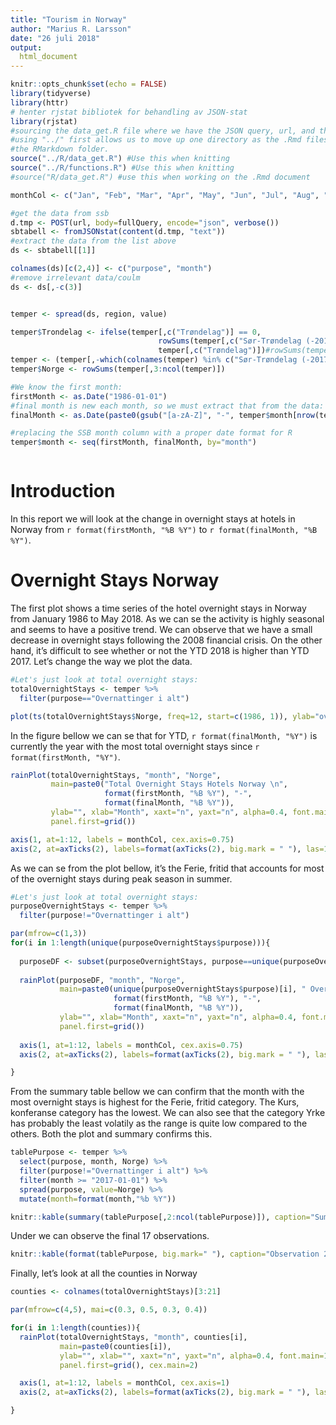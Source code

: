 ```yaml
---
title: "Tourism in Norway"
author: "Marius R. Larsson"
date: "26 juli 2018"
output:
  html_document
---
```


```r
knitr::opts_chunk$set(echo = FALSE)
library(tidyverse)
library(httr)
# henter rjstat bibliotek for behandling av JSON-stat
library(rjstat)
#sourcing the data_get.R file where we have the JSON query, url, and the rainbowPlot function.
#using "../" first allows us to move up one directory as the .Rmd files working directory is currently
#the RMarkdown folder.
source("../R/data_get.R") #Use this when knitting
source("../R/functions.R") #Use this when knitting
#source("R/data_get.R") #use this when working on the .Rmd document

monthCol <- c("Jan", "Feb", "Mar", "Apr", "May", "Jun", "Jul", "Aug", "Sep", "Oct", "Nov", "Dec")

```


```r
#get the data from ssb 
d.tmp <- POST(url, body=fullQuery, encode="json", verbose())
sbtabell <- fromJSONstat(content(d.tmp, "text"))
#extract the data from the list above
ds <- sbtabell[[1]]

colnames(ds)[c(2,4)] <- c("purpose", "month")
#remove irrelevant data/coulm
ds <- ds[,-c(3)]


temper <- spread(ds, region, value)

temper$Trondelag <- ifelse(temper[,c("Trøndelag")] == 0, 
                                 rowSums(temper[,c("Sør-Trøndelag (-2017)","Nord-Trøndelag (-2017)", "Trøndelag")]),
                                 temper[,c("Trøndelag")])#rowSums(temper[,c("Sør-Trøndelag (-2017)","Nord-Trøndelag (-2017)", "Trøndelag")])
temper <- (temper[,-which(colnames(temper) %in% c("Sør-Trøndelag (-2017)","Nord-Trøndelag (-2017)", "Trøndelag"))])
temper$Norge <- rowSums(temper[,3:ncol(temper)])

#We know the first month:
firstMonth <- as.Date("1986-01-01")
#final month is new each month, so we must extract that from the data:
finalMonth <- as.Date(paste0(gsub("[a-zA-Z]", "-", temper$month[nrow(temper)]), "-01"))

#replacing the SSB month column with a proper date format for R
temper$month <- seq(firstMonth, finalMonth, by="month")



```

# Introduction

In this report we will look at the change in overnight stays at hotels in Norway from `r format(firstMonth, "%B %Y")` to `r format(finalMonth, "%B %Y")`.

# Overnight Stays Norway

The first plot shows a time series of the hotel overnight stays in Norway from January 1986 to May 2018. As we can se the activity is highly seasonal and seems to have a positive trend. We can observe that we have a small decrease in overnight stays following the 2008 financial crisis. On the other hand, it's difficult to see whether or not the YTD 2018 is higher than YTD 2017. Let's change the way we plot the data.

```r
#Let's just look at total overnight stays:
totalOvernightStays <- temper %>% 
  filter(purpose=="Overnattinger i alt")

plot(ts(totalOvernightStays$Norge, freq=12, start=c(1986, 1)), ylab="overnight stays")
```

In the figure bellow we can se that for YTD, `r format(finalMonth, "%Y")` is currently the year with the most total overnight stays since `r format(firstMonth, "%Y")`.

```r


rainPlot(totalOvernightStays, "month", "Norge", 
         main=paste0("Total Overnight Stays Hotels Norway \n", 
                     format(firstMonth, "%B %Y"), "-", 
                     format(finalMonth, "%B %Y")), 
         ylab="", xlab="Month", xaxt="n", yaxt="n", alpha=0.4, font.main=1,
         panel.first=grid())

axis(1, at=1:12, labels = monthCol, cex.axis=0.75)
axis(2, at=axTicks(2), labels=format(axTicks(2), big.mark = " "), las=1, cex.axis=0.75)

```

As we can se from the plot bellow, it's the Ferie, fritid that accounts for most of the overnight stays during peak season in summer. 

```r
#Let's just look at total overnight stays:
purposeOvernightStays <- temper %>% 
  filter(purpose!="Overnattinger i alt")

par(mfrow=c(1,3))
for(i in 1:length(unique(purposeOvernightStays$purpose))){
  
  purposeDF <- subset(purposeOvernightStays, purpose==unique(purposeOvernightStays$purpose)[i])
  
  rainPlot(purposeDF, "month", "Norge", 
           main=paste0(unique(purposeOvernightStays$purpose)[i], " Overnight Stays Norway \n", 
                       format(firstMonth, "%B %Y"), "-", 
                       format(finalMonth, "%B %Y")), 
           ylab="", xlab="Month", xaxt="n", yaxt="n", alpha=0.4, font.main=1,
           panel.first=grid())
  
  axis(1, at=1:12, labels = monthCol, cex.axis=0.75)
  axis(2, at=axTicks(2), labels=format(axTicks(2), big.mark = " "), las=1, cex.axis=0.75)

}
```

From the summary table bellow we can confirm that the month with the most overnight stays is highest for the Ferie, fritid category. The Kurs, konferanse category has the lowest. We can also see that the category Yrke has probably the least volatily as the range is quite low compared to the others. Both the plot and summary confirms this.

```r
tablePurpose <- temper %>% 
  select(purpose, month, Norge) %>% 
  filter(purpose!="Overnattinger i alt") %>% 
  filter(month >= "2017-01-01") %>% 
  spread(purpose, value=Norge) %>% 
  mutate(month=format(month,"%b %Y"))

knitr::kable(summary(tablePurpose[,2:ncol(tablePurpose)]), caption="Summary Table 2017-2018")
```

Under we can observe the final 17 observations. 

```r
knitr::kable(format(tablePurpose, big.mark=" "), caption="Observation 2017-2018")
```

Finally, let's look at all the counties in Norway

```r
counties <- colnames(totalOvernightStays)[3:21]

par(mfrow=c(4,5), mai=c(0.3, 0.5, 0.3, 0.4))

for(i in 1:length(counties)){
  rainPlot(totalOvernightStays, "month", counties[i], 
           main=paste0(counties[i]), 
           ylab="", xlab="", xaxt="n", yaxt="n", alpha=0.4, font.main=1,
           panel.first=grid(), cex.main=2)

  axis(1, at=1:12, labels = monthCol, cex.axis=1)
  axis(2, at=axTicks(2), labels=format(axTicks(2), big.mark = " "), las=1, cex.axis=1)

}
```


